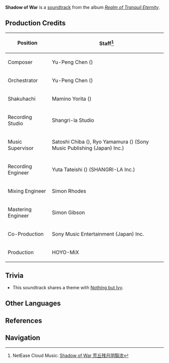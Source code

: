 {{Soundtrack Infobox
|title          =
|image          = Realm of Tranquil Eternity.png
|album          = Realm of Tranquil Eternity
|disc           = 2
|number         = 46
|featured       =
|featured2      =
|featured3      =
|featured_disc  =
|featured_disc2 =
|featured_disc3 =
|youtube_id     = 9xtAKakzZDs
|youtube_time   = 1511
|spotify_id     = 6izu0SqcWNPNKxe98TEtIT
|played_in      = Kannazuka
|during         = [[Kannazuka]], dialogue scene in ''[[The Night-Bird Falls at the Curtain's Call]]''
|domain         =
|previous       = Nothing but Ivy
|next           = Another Conflict Incoming
}}
'''Shadow of War''' is a [[soundtrack]] from the album ''[[Realm of Tranquil Eternity]]''.

==Production Credits==
{| class="wikitable" style="text-align:left; height:0.5em"
! Position
! Staff<ref>NetEase Cloud Music: [https://music.163.com/#/song?id=1879108711 Shadow of War 荒丘残月阴翳浓]</ref>
|-
! Composer
| Yu-Peng Chen ({{zh|陈致逸}})
|-
! Orchestrator
| Yu-Peng Chen ({{zh|陈致逸}})
|-
! Shakuhachi
| Mamino Yorita ({{ja|寄田 真見乃}})
|-
! Recording Studio
| Shangri-la Studio
|-
! Music Supervisor
| Satoshi Chiba ({{ja|千葉 智史}}), Ryo Yamamura ({{ja|山村 涼}}) (Sony Music Publishing (Japan) Inc.)
|-
! Recording Engineer
| Yuta Tateishi ({{ja|立石 佑太}}) (SHANGRI-LA Inc.)
|-
! Mixing Engineer
| Simon Rhodes
|-
! Mastering Engineer
| Simon Gibson
|-
! Co-Production
| Sony Music Entertainment (Japan) Inc.
|-
! Production
| HOYO-MiX
|}

==Trivia==
* This soundtrack shares a theme with [[Nothing but Ivy]].

==Other Languages==
{{Other Languages
|en      = Shadow of War
|zhs     = 荒丘残月阴翳浓
|zhs_rm  = Huāngqiū Cányuè Yīnyì Nóng
|zht     = 荒丘殘月陰翳濃
|zht_rm  = Huāngqiū Cányuè Yīnyì Nóng
|zh_tl   = 
|ja      = 荒れ丘の残月、木陰濃く
|ja_rm   = Are Oka no Zangetsu, Kokage Koku
|ja_tl   = 
|tr      = 
|it      = 
}}

==References==
{{Reflist}}

==Navigation==
{{Soundtrack Navbox|Realm of Tranquil Eternity}}